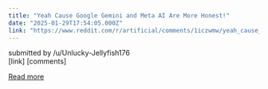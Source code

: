 ```yaml
---
title: "Yeah Cause Google Gemini and Meta AI Are More Honest!"
date: "2025-01-29T17:54:05.000Z"
link: "https://www.reddit.com/r/artificial/comments/1iczwmw/yeah_cause_google_gemini_and_meta_ai_are_more/"
---
```


submitted by    /u/Unlucky-Jellyfish176  
 [link]   [comments]

[Read more](https://www.reddit.com/r/artificial/comments/1iczwmw/yeah_cause_google_gemini_and_meta_ai_are_more/)
